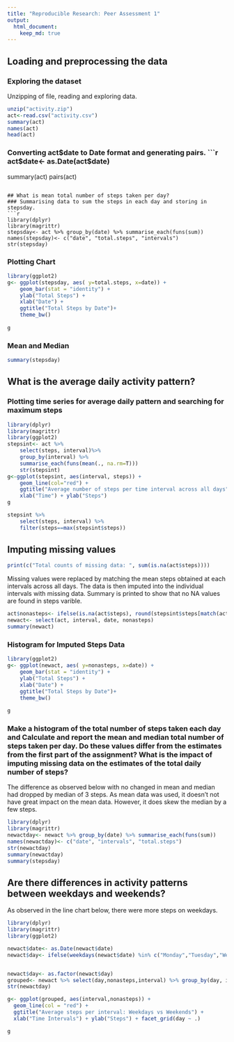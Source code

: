 ```yaml
---
title: "Reproducible Research: Peer Assessment 1"
output: 
  html_document:
    keep_md: true
---
```


## Loading and preprocessing the data
### Exploring the dataset
Unzipping of file, reading and exploring data.
```r
unzip("activity.zip")
act<-read.csv("activity.csv")
summary(act)
names(act)
head(act)
```
### Converting act$date to Date format and generating pairs.
```r
act$date<- as.Date(act$date)
summary(act)
pairs(act)
```

## What is mean total number of steps taken per day?
### Summarising data to sum the steps in each day and storing in stepsday.
```r
library(dplyr)
library(magrittr)
stepsday<- act %>% group_by(date) %>% summarise_each(funs(sum)) 
names(stepsday)<- c("date", "total.steps", "intervals")
str(stepsday)
```
### Plotting Chart
```r
library(ggplot2)
g<- ggplot(stepsday, aes( y=total.steps, x=date)) + 
    geom_bar(stat = "identity") + 
    ylab("Total Steps") +
    xlab("Date") +
    ggtitle("Total Steps by Date")+
    theme_bw()
  
g
```

### Mean and Median
```r
summary(stepsday)
```
## What is the average daily activity pattern?
### Plotting time series for average daily pattern and searching for maximum steps
```r
library(dplyr)
library(magrittr)
library(ggplot2)
stepsint<- act %>% 
    select(steps, interval)%>% 
    group_by(interval) %>% 
    summarise_each(funs(mean(., na.rm=T)))
    str(stepsint)
g<-ggplot(stepsint, aes(interval, steps)) + 
    geom_line(col="red") + 
    ggtitle("Average number of steps per time interval across all days") +
    xlab("Time") + ylab("Steps")
g

stepsint %>% 
    select(steps, interval) %>%
    filter(steps==max(stepsint$steps))
```

## Imputing missing values
```r
print(c("Total counts of missing data: ", sum(is.na(act$steps))))
```

Missing values were replaced by matching the mean steps obtained at each intervals across all days. The data is then imputed into the individual intervals with missing data. Summary is printed to show that no NA values are found in steps varible. 

```r
act$nonasteps<- ifelse(is.na(act$steps), round(stepsint$steps[match(act$interval,stepsint$interval)],0),act$steps)
newact<- select(act, interval, date, nonasteps)
summary(newact)
```
### Histogram for Imputed Steps Data
```r
library(ggplot2)
g<- ggplot(newact, aes( y=nonasteps, x=date)) + 
    geom_bar(stat = "identity") + 
    ylab("Total Steps") +
    xlab("Date") +
    ggtitle("Total Steps by Date")+
    theme_bw()
  
g
```

### Make a histogram of the total number of steps taken each day and Calculate and report the mean and median total number of steps taken per day. Do these values differ from the estimates from the first part of the assignment? What is the impact of imputing missing data on the estimates of the total daily number of steps?

The difference as observed below with no changed in mean and median had dropped by median of 3 steps. As mean data was used, it doesn't not have great impact on the mean data. However, it does skew the median by a few steps. 

```r
library(dplyr)
library(magrittr)
newactday<- newact %>% group_by(date) %>% summarise_each(funs(sum)) 
names(newactday)<- c("date", "intervals", "total.steps")
str(newactday)
summary(newactday)
summary(stepsday)
```



## Are there differences in activity patterns between weekdays and weekends?

As observed in the line chart below, there were more steps on weekdays. 

```r
library(dplyr)
library(magrittr)
library(ggplot2)

newact$date<- as.Date(newact$date)
newact$day<- ifelse(weekdays(newact$date) %in% c("Monday","Tuesday","Wednesday","Thursday","Friday") == T, "weekday", "weekend")


newact$day<- as.factor(newact$day)
grouped<- newact %>% select(day,nonasteps,interval) %>% group_by(day, interval) %>% summarise_each(funs (sum))
str(newactday)

g<- ggplot(grouped, aes(interval,nonasteps)) +
  geom_line(col = "red") +
  ggtitle("Average steps per interval: Weekdays vs Weekends") +
  xlab("Time Intervals") + ylab("Steps") + facet_grid(day ~ .)

g


```

